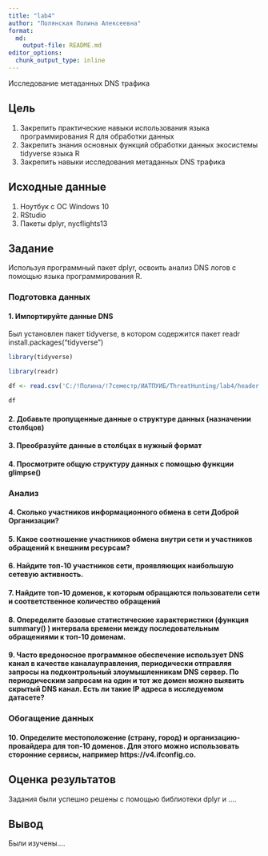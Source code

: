 ```yaml
---
title: "lab4"
author: "Полянская Полина Алексеевна"
format:   
  md:
    output-file: README.md
editor_options: 
  chunk_output_type: inline
---
```


Исследование метаданных DNS трафика

## Цель

1. Закрепить практические навыки использования языка программирования R для обработки данных
2. Закрепить знания основных функций обработки данных экосистемы tidyverse языка R
3. Закрепить навыки исследования метаданных DNS трафика

## Исходные данные

1.  Ноутбук с ОС Windows 10
2.  RStudio
3.  Пакеты dplyr, nycflights13

## Задание

Используя программный пакет dplyr, освоить анализ DNS логов с помощью языка программирования R.

### Подготовка данных

#### 1. Импортируйте данные DNS 
Был установлен пакет tidyverse, в котором содержится пакет readr 
install.packages("tidyverse") 

```r
library(tidyverse)
```
```r
library(readr)
```

```r
df <- read.csv('C:/!Полина/!7семестр/ИАТПУИБ/ThreatHunting/lab4/header.csv')
```
```r
df
```


#### 2. Добавьте пропущенные данные о структуре данных (назначении столбцов)
#### 3. Преобразуйте данные в столбцах в нужный формат
#### 4. Просмотрите общую структуру данных с помощью функции glimpse()

### Анализ

#### 4. Сколько участников информационного обмена в сети Доброй Организации?
#### 5. Какое соотношение участников обмена внутри сети и участников обращений к внешним ресурсам?
#### 6. Найдите топ-10 участников сети, проявляющих наибольшую сетевую активность.
#### 7. Найдите топ-10 доменов, к которым обращаются пользователи сети и соответственное количество обращений
#### 8. Опеределите базовые статистические характеристики (функция summary() ) интервала времени между последовательным обращениями к топ-10 доменам.
#### 9. Часто вредоносное программное обеспечение использует DNS канал в качестве каналауправления, периодически отправляя запросы на подконтрольный злоумышленникам DNS сервер. По периодическим запросам на один и тот же домен можно выявить скрытый DNS канал. Есть ли такие IP адреса в исследуемом датасете?

### Обогащение данных

#### 10. Определите местоположение (страну, город) и организацию-провайдера для топ-10 доменов. Для этого можно использовать сторонние сервисы, например https://v4.ifconfig.co.


## Оценка результатов

Задания были успешно решены с помощью библиотеки dplyr и .... 

## Вывод

Были изучены....